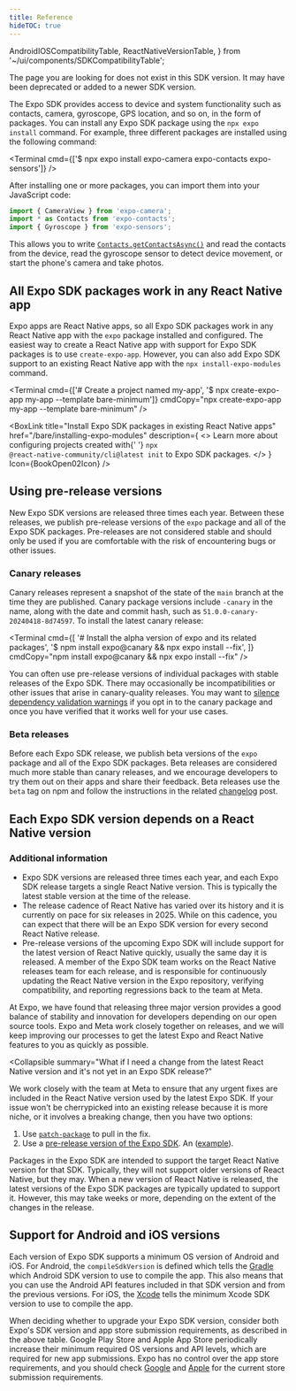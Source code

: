 ```yaml
---
title: Reference
hideTOC: true
---
```



  AndroidIOSCompatibilityTable,
  ReactNativeVersionTable,
} from '~/ui/components/SDKCompatibilityTable';

<RedirectNotification>
  The page you are looking for does not exist in this SDK version. It may have been deprecated or
  added to a newer SDK version.
</RedirectNotification>

The Expo SDK provides access to device and system functionality such as contacts, camera, gyroscope, GPS location, and so on, in the form of packages. You can install any Expo SDK package using the `npx expo install` command. For example, three different packages are installed using the following command:

<Terminal cmd={['$ npx expo install expo-camera expo-contacts expo-sensors']} />

After installing one or more packages, you can import them into your JavaScript code:

```js
import { CameraView } from 'expo-camera';
import * as Contacts from 'expo-contacts';
import { Gyroscope } from 'expo-sensors';
```

This allows you to write [`Contacts.getContactsAsync()`](./sdk/contacts#contactsgetcontactsasynccontactquery) and read the contacts from the device, read the gyroscope sensor to detect device movement, or start the phone's camera and take photos.

## All Expo SDK packages work in any React Native app

Expo apps are React Native apps, so all Expo SDK packages work in any React Native app with the `expo` package installed and configured. The easiest way to create a React Native app with support for Expo SDK packages is to use `create-expo-app`. However, you can also add Expo SDK support to an existing React Native app with the `npx install-expo-modules` command.

<Terminal
  cmd={['# Create a project named my-app', '$ npx create-expo-app my-app --template bare-minimum']}
  cmdCopy="npx create-expo-app my-app --template bare-minimum"
/>

<BoxLink
  title="Install Expo SDK packages in existing React Native apps"
  href="/bare/installing-expo-modules"
  description={
    <>
      Learn more about configuring projects created with{' '}
      <CODE>npx @react-native-community/cli@latest init</CODE> to Expo SDK packages.
    </>
  }
  Icon={BookOpen02Icon}
/>

<BoxLink
  title="Use libraries"
  description="Learn how to install Expo SDK packages in your project."
  href="/workflow/using-libraries"
  Icon={BookOpen02Icon}
/>

## Using pre-release versions

New Expo SDK versions are released three times each year. Between these releases, we publish pre-release versions of the `expo` package and all of the Expo SDK packages. Pre-releases are not considered stable and should only be used if you are comfortable with the risk of encountering bugs or other issues.

### Canary releases

Canary releases represent a snapshot of the state of the `main` branch at the time they are published. Canary package versions include `-canary` in the name, along with the date and commit hash, such as `51.0.0-canary-20240418-8d74597`. To install the latest canary release:

<Terminal
  cmd={[
    '# Install the alpha version of expo and its related packages',
    '$ npm install expo@canary && npx expo install --fix',
  ]}
  cmdCopy="npm install expo@canary && npx expo install --fix"
/>

You can often use pre-release versions of individual packages with stable releases of the Expo SDK. There may occasionally be incompatibilities or other issues that arise in canary-quality releases. You may want to [silence dependency validation warnings](/more/expo-cli/#configuring-dependency-validation) if you opt in to the canary package and once you have verified that it works well for your use cases.

### Beta releases

Before each Expo SDK release, we publish beta versions of the `expo` package and all of the Expo SDK packages. Beta releases are considered much more stable than canary releases, and we encourage developers to try them out on their apps and share their feedback. Beta releases use the `beta` tag on npm and follow the instructions in the related [changelog](https://expo.dev/changelog) post.

## Each Expo SDK version depends on a React Native version

<ReactNativeVersionTable startVersion="53.0.0" endVersion="51.0.0" />

### Additional information

<Collapsible summary="Expo SDK policy for tracking React Native releases">

- Expo SDK versions are released three times each year, and each Expo SDK release targets a single React Native version. This is typically the latest stable version at the time of the release.
- The release cadence of React Native has varied over its history and it is currently on pace for six releases in 2025. While on this cadence, you can expect that there will be an Expo SDK version for every second React Native release.
- Pre-release versions of the upcoming Expo SDK will include support for the latest version of React Native quickly, usually the same day it is released. A member of the Expo SDK team works on the React Native releases team for each release, and is responsible for continuously updating the React Native version in the Expo repository, verifying compatibility, and reporting regressions back to the team at Meta.

</Collapsible>

<Collapsible summary=" Why not release a new Expo SDK version immediately for every React Native release?">

At Expo, we have found that releasing three major version provides a good balance of stability and innovation for developers depending on our open source tools. Expo and Meta work closely together on releases, and we will keep improving our processes to get the latest Expo and React Native features to you as quickly as possible.

</Collapsible>

<Collapsible summary="What if I need a change from the latest React Native version and it's not yet in an Expo SDK release?"
>
We work closely with the team at Meta to ensure that any urgent fixes are included in the React Native version used by the latest Expo SDK. If your issue won't be cherrypicked into an existing release because it is more niche, or it involves a breaking change, then you have two options:

1. Use [`patch-package`](https://github.com/ds300/patch-package) to pull in the fix.
2. Use a [pre-release version of the Expo SDK](#using-pre-release-versions). An ([example](https://expo.dev/changelog/react-native-78)).

</Collapsible>

<Collapsible summary="Can I use an older version of React Native with the latest Expo SDK?">

Packages in the Expo SDK are intended to support the target React Native version for that SDK. Typically, they will not support older versions of React Native, but they may. When a new version of React Native is released, the latest versions of the Expo SDK packages are typically updated to support it. However, this may take weeks or more, depending on the extent of the changes in the release.

</Collapsible>

## Support for Android and iOS versions

Each version of Expo SDK supports a minimum OS version of Android and iOS. For Android, the `compileSdkVersion` is defined which tells the [Gradle](https://developer.android.com/studio/build) which Android SDK version to use to compile the app. This also means that you can use the Android API features included in that SDK version and from the previous versions. For iOS, the [Xcode](https://developer.apple.com/news/upcoming-requirements/) tells the minimum Xcode SDK version to use to compile the app.

<AndroidIOSCompatibilityTable startVersion="53.0.0" endVersion="51.0.0" />

When deciding whether to upgrade your Expo SDK version, consider both Expo's SDK version and app store submission requirements, as described in the above table. Google Play Store and Apple App Store periodically increase their minimum required OS versions and API levels, which are required for new app submissions. Expo has no control over the app store requirements, and you should check [Google](https://developer.android.com/studio/build) and [Apple](https://developer.apple.com/news/upcoming-requirements/) for the current store submission requirements.
